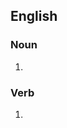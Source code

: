 ==English==

===Noun===
{{head|en|noun form}}

# {{plural of|deadlock|lang=en}}

===Verb===
{{head|en|verb form}}

# {{en-third-person singular of|deadlock}}